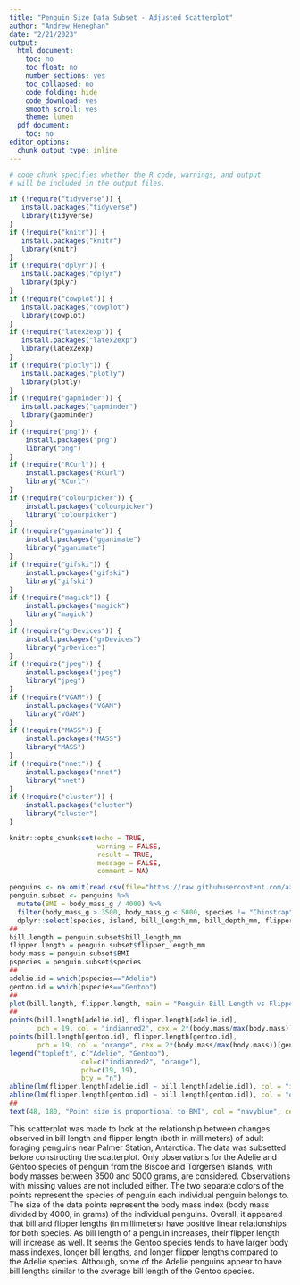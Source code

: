 ---
title: "Penguin Size Data Subset - Adjusted Scatterplot"
author: "Andrew Heneghan"
date: "2/21/2023"
output:
  html_document:
    toc: no
    toc_float: no
    number_sections: yes
    toc_collapsed: no
    code_folding: hide
    code_download: yes
    smooth_scroll: yes
    theme: lumen
  pdf_document:
    toc: no
editor_options:
  chunk_output_type: inline
---

<style type="text/css">

/* Table of content - navigation */

div#TOC li {
    list-style:none;
    background-color:lightgray;
    background-image:none;
    background-repeat:none;
    background-position:0;
    font-family: Arial, Helvetica, sans-serif;
    color: #780c0c;
}

/* Title fonts */

h1.title {
  font-size: 24px;
  color: darkblue;
  text-align: center;
  font-family: Arial, Helvetica, sans-serif;
  font-variant-caps: normal;
}

h4.author {
  font-size: 18px;
  font-family: Arial, Helvetica, sans-serif;
  color: navy;
  text-align: center;
}

h4.date {
  font-size: 18px;
  font-family: Arial, Helvetica, sans-serif;
  color: darkblue;
  text-align: center;
}

/* Section headers */

h1 {
    font-size: 22px;
    font-family: "Times New Roman", Times, serif;
    color: darkred;
    text-align: left;
}

h2 {
    font-size: 18px;
    font-family: "Times New Roman", Times, serif;
    color: navy;
    text-align: left;
}

h3 {
    font-size: 15px;
    font-family: "Times New Roman", Times, serif;
    color: darkred;
    text-align: left;
}

h4 {
    font-size: 18px;
    font-family: "Times New Roman", Times, serif;
    color: darkred;
    text-align: left;
}

/* Decoration of hyperlinks  */

/* unvisited link */
a:link {
  color: green;
}

/* visited link */
a:visited {
  color: purple;
}

/* mouse over link */
a:hover {
  color: red;
}

/* selected link */
a:active {
  color: yellow;
}

</style>

```{r setup, include=FALSE}

# code chunk specifies whether the R code, warnings, and output
# will be included in the output files.

if (!require("tidyverse")) {
   install.packages("tidyverse")
   library(tidyverse)
}
if (!require("knitr")) {
   install.packages("knitr")
   library(knitr)
}
if (!require("dplyr")) {
   install.packages("dplyr")
   library(dplyr)
}
if (!require("cowplot")) {
   install.packages("cowplot")
   library(cowplot)
}
if (!require("latex2exp")) {
   install.packages("latex2exp")
   library(latex2exp)
}
if (!require("plotly")) {
   install.packages("plotly")
   library(plotly)
}
if (!require("gapminder")) {
   install.packages("gapminder")
   library(gapminder)
}
if (!require("png")) {
    install.packages("png")
    library("png")
}
if (!require("RCurl")) {
    install.packages("RCurl")
    library("RCurl")
}
if (!require("colourpicker")) {
    install.packages("colourpicker")             
    library("colourpicker")
}
if (!require("gganimate")) {
    install.packages("gganimate")             
    library("gganimate")
}
if (!require("gifski")) {
    install.packages("gifski")             
    library("gifski")
}
if (!require("magick")) {
    install.packages("magick")             
    library("magick")
}
if (!require("grDevices")) {
    install.packages("grDevices")             
    library("grDevices")
}
if (!require("jpeg")) {
    install.packages("jpeg")             
    library("jpeg")
}
if (!require("VGAM")) {
    install.packages("VGAM")             
    library("VGAM")
}
if (!require("MASS")) {
    install.packages("MASS")             
    library("MASS")
}
if (!require("nnet")) {
    install.packages("nnet")             
    library("nnet")
}
if (!require("cluster")) {
    install.packages("cluster")             
    library("cluster")
}

knitr::opts_chunk$set(echo = TRUE,       
                      warning = FALSE,   
                      result = TRUE,   
                      message = FALSE,
                      comment = NA)
```

```{r fig.align='center'}
penguins <- na.omit(read.csv(file="https://raw.githubusercontent.com/azheneghan/aheneghan/main/datasets/w03-penguins.csv"))
penguin.subset <- penguins %>%
  mutate(BMI = body_mass_g / 4000) %>%
  filter(body_mass_g > 3500, body_mass_g < 5000, species != "Chinstrap", island != "Dream") %>%
  dplyr::select(species, island, bill_length_mm, bill_depth_mm, flipper_length_mm, BMI)
##
bill.length = penguin.subset$bill_length_mm
flipper.length = penguin.subset$flipper_length_mm
body.mass = penguin.subset$BMI
pspecies = penguin.subset$species
##
adelie.id = which(pspecies=="Adelie")
gentoo.id = which(pspecies=="Gentoo")
##
plot(bill.length, flipper.length, main = "Penguin Bill Length vs Flipper Length", type = "n")
##
points(bill.length[adelie.id], flipper.length[adelie.id],
       pch = 19, col = "indianred2", cex = 2*(body.mass/max(body.mass))[adelie.id], alpha = 0.6)
points(bill.length[gentoo.id], flipper.length[gentoo.id],
       pch = 19, col = "orange", cex = 2*(body.mass/max(body.mass))[gentoo.id], alpha = 0.6)
legend("topleft", c("Adelie", "Gentoo"),
                  col=c("indianred2", "orange"),
                  pch=c(19, 19),
                  bty = "n")
abline(lm(flipper.length[adelie.id] ~ bill.length[adelie.id]), col = "indianred2")
abline(lm(flipper.length[gentoo.id] ~ bill.length[gentoo.id]), col = "orange")
##
text(48, 180, "Point size is proportional to BMI", col = "navyblue", cex = 0.6)
```

This scatterplot was made to look at the relationship between changes observed in bill length and flipper length (both in millimeters) of adult foraging penguins near Palmer Station, Antarctica. The data was subsetted before constructing the scatterplot. Only observations for the Adelie and Gentoo species of penguin from the Biscoe and Torgersen islands, with body masses between 3500 and 5000 grams, are considered. Observations with missing values are not included either. The two separate colors of the points represent the species of penguin each individual penguin belongs to. The size of the data points represent the body mass index (body mass divided by 4000, in grams) of the individual penguins. Overall, it appeared that bill and flipper lengths (in millimeters) have positive linear relationships for both species. As bill length of a penguin increases, their flipper length will increase as well. It seems the Gentoo species tends to have larger body mass indexes, longer bill lengths, and longer flipper lengths compared to the Adelie species. Although, some of the Adelie penguins appear to have bill lengths similar to the average bill length of the Gentoo species.
